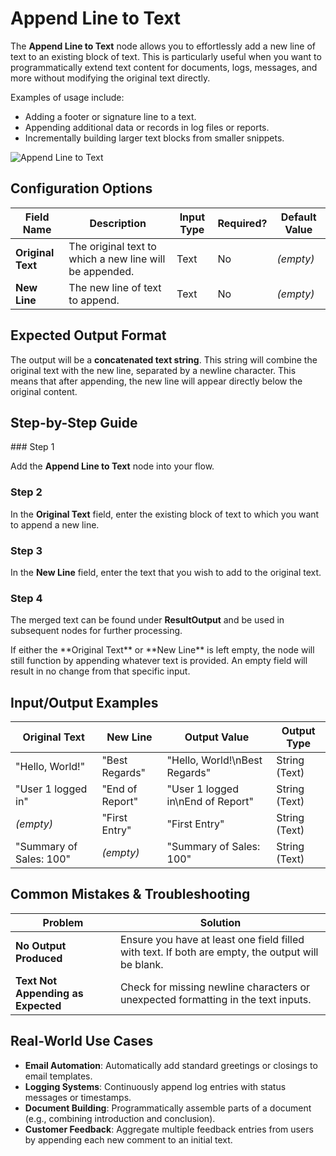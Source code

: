 
# Append Line to Text

The **Append Line to Text** node allows you to effortlessly add a new line of text to an existing block of text. This is particularly useful when you want to programmatically extend text content for documents, logs, messages, and more without modifying the original text directly.

Examples of usage include:

- Adding a footer or signature line to a text.
- Appending additional data or records in log files or reports.
- Incrementally building larger text blocks from smaller snippets.

![Append Line to Text](./append-line-to-text.png)

## Configuration Options

| Field Name        | Description                                             | Input Type | Required? | Default Value |
| ----------------- | ------------------------------------------------------- | ---------- | --------- | ------------- |
| **Original Text** | The original text to which a new line will be appended. | Text       | No        | _(empty)_     |
| **New Line**      | The new line of text to append.                         | Text       | No        | _(empty)_     |

## Expected Output Format

The output will be a **concatenated text string**. This string will combine the original text with the new line, separated by a newline character. This means that after appending, the new line will appear directly below the original content.

## Step-by-Step Guide

<Steps>
### Step 1

Add the **Append Line to Text** node into your flow.

### Step 2

In the **Original Text** field, enter the existing block of text to which you want to append a new line.

### Step 3

In the **New Line** field, enter the text that you wish to add to the original text.

### Step 4

The merged text can be found under **ResultOutput** and be used in subsequent nodes for further processing.

</Steps>

<Callout type="info" title="Tip">
  If either the **Original Text** or **New Line** is left empty, the node will
  still function by appending whatever text is provided. An empty field will
  result in no change from that specific input.
</Callout>

## Input/Output Examples

| Original Text           | New Line        | Output Value                      | Output Type   |
| ----------------------- | --------------- | --------------------------------- | ------------- |
| "Hello, World!"         | "Best Regards"  | "Hello, World!\nBest Regards"     | String (Text) |
| "User 1 logged in"      | "End of Report" | "User 1 logged in\nEnd of Report" | String (Text) |
| _(empty)_               | "First Entry"   | "First Entry"                     | String (Text) |
| "Summary of Sales: 100" | _(empty)_       | "Summary of Sales: 100"           | String (Text) |

## Common Mistakes & Troubleshooting

| Problem                            | Solution                                                                                          |
| ---------------------------------- | ------------------------------------------------------------------------------------------------- |
| **No Output Produced**             | Ensure you have at least one field filled with text. If both are empty, the output will be blank. |
| **Text Not Appending as Expected** | Check for missing newline characters or unexpected formatting in the text inputs.                 |

## Real-World Use Cases

- **Email Automation**: Automatically add standard greetings or closings to email templates.
- **Logging Systems**: Continuously append log entries with status messages or timestamps.
- **Document Building**: Programmatically assemble parts of a document (e.g., combining introduction and conclusion).
- **Customer Feedback**: Aggregate multiple feedback entries from users by appending each new comment to an initial text.

